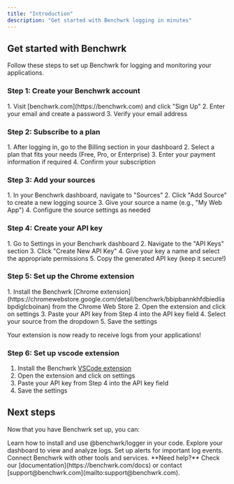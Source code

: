 ```yaml
---
title: "Introduction"
description: "Get started with Benchwrk logging in minutes"
---
```


## Get started with Benchwrk

Follow these steps to set up Benchwrk for logging and monitoring your applications.

### Step 1: Create your Benchwrk account

<AccordionGroup>
  <Accordion icon="user-plus" title="Sign up for Benchwrk">
    1. Visit [benchwrk.com](https://benchwrk.com) and click "Sign Up"
    2. Enter your email and create a password
    3. Verify your email address
  </Accordion>
</AccordionGroup>

### Step 2: Subscribe to a plan

<AccordionGroup>
  <Accordion icon="credit-card" title="Choose and subscribe to a plan">
    1. After logging in, go to the Billing section in your dashboard
    2. Select a plan that fits your needs (Free, Pro, or Enterprise)
    3. Enter your payment information if required
    4. Confirm your subscription
  </Accordion>
</AccordionGroup>

### Step 3: Add your sources

<AccordionGroup>
  <Accordion icon="plus-circle" title="Configure your logging sources">
    1. In your Benchwrk dashboard, navigate to "Sources"
    2. Click "Add Source" to create a new logging source
    3. Give your source a name (e.g., "My Web App")
    4. Configure the source settings as needed
  </Accordion>
</AccordionGroup>

### Step 4: Create your API key

<AccordionGroup>
  <Accordion icon="key" title="Generate API key from settings">
    1. Go to Settings in your Benchwrk dashboard
    2. Navigate to the "API Keys" section
    3. Click "Create New API Key"
    4. Give your key a name and select the appropriate permissions
    5. Copy the generated API key (keep it secure!)
  </Accordion>
</AccordionGroup>

### Step 5: Set up the Chrome extension

<Accordion icon="puzzle-piece" title="Install and configure Benchwrk Chrome extension">
  1. Install the Benchwrk [Chrome extension](https://chromewebstore.google.com/detail/benchwrk/bbipbannkhfdbiedliabpdiglcboinan) from the Chrome Web Store
  2. Open the extension and click on settings
  3. Paste your API key from Step 4 into the API key field
  4. Select your source from the dropdown
  5. Save the settings

  <Tip>Your extension is now ready to receive logs from your applications!</Tip>
</Accordion>

### Step 6: Set up vscode extension

  1. Install the Benchwrk [VSCode extension](https://marketplace.visualstudio.com/items?itemName=Benchwrk.benchwrk)
  2. Open the extension and click on settings
  3. Paste your API key from Step 4 into the API key field
  4. Save the settings

## Next steps

Now that you have Benchwrk set up, you can:

<CardGroup cols={2}>

<Card title="Install Logger Package" icon="download" href="/development">
  Learn how to install and use @benchwrk/logger in your code.
</Card>

<Card title="View Logs" icon="eye" href="/essentials/navigation">
  Explore your dashboard to view and analyze logs.
</Card>

<Card title="Configure Alerts" icon="bell" href="/essentials/settings">
  Set up alerts for important log events.
</Card>

<Card title="Integrate with Apps" icon="code" href="/api-reference/introduction">
  Connect Benchwrk with other tools and services.
</Card>

</CardGroup>

<Note>
  **Need help?** Check our [documentation](https://benchwrk.com/docs) or contact [support@benchwrk.com](mailto:support@benchwrk.com).
</Note>